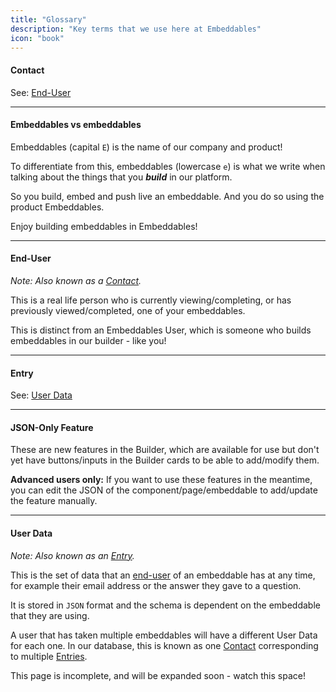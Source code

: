 ```yaml
---
title: "Glossary"
description: "Key terms that we use here at Embeddables"
icon: "book"
---
```


#### Contact

See: [End-User](#end-user)

---

#### Embeddables vs embeddables

Embeddables (capital `E`) is the name of our company and product!

To differentiate from this, embeddables (lowercase `e`) is what we
write when talking about the things that you **_build_** in our platform.

So you build, embed and push live an embeddable. And you do so using the product Embeddables.

Enjoy building embeddables in Embeddables!

---

#### End-User

_Note: Also known as a [Contact](#contact)._

This is a real life person who is currently viewing/completing, or has previously viewed/completed, one of your embeddables.

This is distinct from an Embeddables User, which is someone who builds embeddables in our builder - like you!

---

#### Entry

See: [User Data](#user-data)

---

#### JSON-Only Feature

These are new features in the Builder, which are available for use but don't yet have
buttons/inputs in the Builder cards to be able to add/modify them.

**Advanced users only:** If you want to use these features in the meantime, you can
edit the JSON of the component/page/embeddable to add/update the feature manually.

---

#### User Data

_Note: Also known as an [Entry](#entry)._

This is the set of data that an [end-user](#end-user) of an embeddable has at any time, for example their email address or the answer they gave to a question.

It is stored in `JSON` format and the schema is dependent on the embeddable that they are using.

A user that has taken multiple embeddables will have a different User Data for each one. In our database, this is known as one [Contact](#contact) corresponding to multiple [Entries](#entry).

<Note>
  This page is incomplete, and will be expanded soon - watch this space!
</Note>
